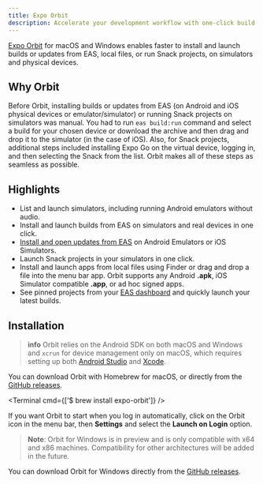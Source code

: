 ```yaml
---
title: Expo Orbit
description: Accelerate your development workflow with one-click build and update launches and simulator management.
---
```



[Expo Orbit](https://expo.dev/orbit) for macOS and Windows enables faster to install and launch builds or updates from EAS, local files, or run Snack projects, on simulators and physical devices.

<ContentSpotlight file="orbit/basic-features.mp4" />

## Why Orbit

Before Orbit, installing builds or updates from EAS (on Android and iOS physical devices or emulator/simulator) or running Snack projects on simulators was manual. You had to run `eas build:run` command and select a build for your chosen device or download the archive and then drag and drop it to the simulator (in the case of iOS). Also, for Snack projects, additional steps included installing Expo Go on the virtual device, logging in, and then selecting the Snack from the list. Orbit makes all of these steps as seamless as possible.

## Highlights

- List and launch simulators, including running Android emulators without audio.
- Install and launch builds from EAS on simulators and real devices in one click.
- [Install and open updates from EAS](/review/with-orbit/) on Android Emulators or iOS Simulators.
- Launch Snack projects in your simulators in one click.
- Install and launch apps from local files using Finder or drag and drop a file into the menu bar app. Orbit supports any Android **.apk**, iOS Simulator compatible **.app**, or ad hoc signed apps.
- See pinned projects from your [EAS dashboard](https://expo.dev) and quickly launch your latest builds.

## Installation

> **info** Orbit relies on the Android SDK on both macOS and Windows and `xcrun` for device management only on macOS, which requires setting up both [Android Studio](/workflow/android-studio-emulator/) and [Xcode](/workflow/ios-simulator/).

<Tabs>

<Tab label="macOS">

You can download Orbit with Homebrew for macOS, or directly from the [GitHub releases](https://github.com/expo/orbit/releases).

<Terminal cmd={['$ brew install expo-orbit']} />

If you want Orbit to start when you log in automatically, click on the Orbit icon in the menu bar, then **Settings** and select the **Launch on Login** option.

</Tab>

<Tab label="Windows">

> **Note**: Orbit for Windows is in preview and is only compatible with x64 and x86 machines. Compatibility for other architectures will be added in the future.

You can download Orbit for Windows directly from the [GitHub releases](https://github.com/expo/orbit/releases).

</Tab>

</Tabs>
